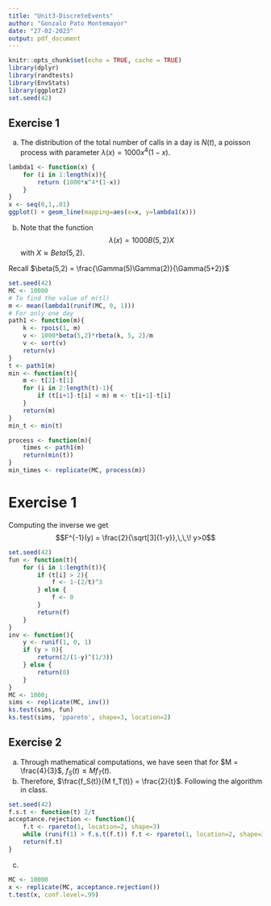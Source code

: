 ```yaml
---
title: "Unit3-DiscreteEvents"
author: "Gonzalo Pato Montemayor"
date: "27-02-2023"
output: pdf_document
---
```


```r
knitr::opts_chunk$set(echo = TRUE, cache = TRUE)
library(dplyr)
library(randtests)
library(EnvStats)
library(ggplot2)
set.seed(42)
```

## Exercise 1

(a) The distribution of the total number of calls in a day is $N(t)$, a poisson process with parameter $\lambda(x) = 1000x^4(1-x)$.

```r
lambda1 <- function(x) {
    for (i in 1:length(x)){
        return (1000*x^4*(1-x))
    }
}
x <- seq(0,1,.01)
ggplot() + geom_line(mapping=aes(x=x, y=lambda1(x)))
```

(b) Note that the function $$\lambda(x) = 1000B(5,2)X$$ with $X \approx Beta(5,2)$.

Recall $\beta(5,2) = \frac{\Gamma(5)\Gamma(2)}{\Gamma(5+2)}$

```r
set.seed(42)
MC <- 10000
# To find the value of m(tl)
m <- mean(lambda1(runif(MC, 0, 1)))
# For only one day
path1 <- function(m){
    k <- rpois(1, m)
    v <- 1000*beta(5,2)*rbeta(k, 5, 2)/m
    v <- sort(v)
    return(v)
}
t <- path1(m)
min <- function(t){
    m <- t[2]-t[1]
    for (i in 2:length(t)-1){
        if (t[i+1]-t[i] < m) m <- t[i+1]-t[i]
    }
    return(m)
}
min_t <- min(t)

process <- function(m){
    times <- path1(m)
    return(min(t))
}
min_times <- replicate(MC, process(m))

```

# Exercise 1
Computing the inverse we get $$F^{-1}(y) = \frac{2}{\sqrt[3]{1-y}},\,\,\! y>0$$
```r
set.seed(42)
fun <- function(t){
    for (i in 1:length(t)){
        if (t[i] > 2){
            f <- 1-(2/t)^3
        } else {
            f <- 0
        }
        return(f)
    }
}
inv <- function(){
    y <- runif(1, 0, 1)
    if (y > 0){
        return(2/(1-y)^(1/3))
    } else {
        return(0)
    }
}
MC <- 1000;
sims <- replicate(MC, inv())
ks.test(sims, fun)
ks.test(sims, 'ppareto', shape=3, location=2)
```
## Exercise 2
(a) Through mathematical computations, we have seen that for $M = \frac{4}{3}$, $f_S(t) \le M f_T(t)$.
(b) Therefore, $\frac{f_S(t)}{M f_T(t)} = \frac{2}{t}$. Following the algorithm in class.
```r
set.seed(42)
f.s.t <- function(t) 2/t
acceptance.rejection <- function(){
    f.t <- rpareto(1, location=2, shape=3)
    while (runif(1) > f.s.t(f.t)) f.t <- rpareto(1, location=2, shape=3)
    return(f.t)
}
```
(c)
```r
MC <- 10000
x <- replicate(MC, acceptance.rejection())
t.test(x, conf.level=.99)
```